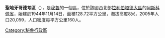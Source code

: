 '''聖地牙哥德考區'''（{{lang-es|Distrito de Santiago de Cao}}），是[[秘魯|秘魯]]的一個區，位於該國西北部[[拉利伯塔德大區|拉利伯塔德大區]]的[[阿斯科佩省|阿斯科佩省]]，始建於1944年11月14日，面積128.72平方公里，海拔高度8米，2005年人口20,059，人口密度每平方公里160人。

{{Peru-geo-stub}}
[[Category:秘魯行政區|Category:秘魯行政區]]